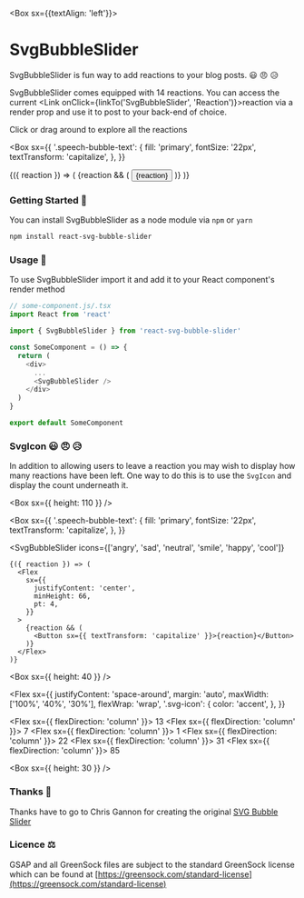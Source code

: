 

<Meta title="Intro" component={SvgBubbleSlider} />

<Box sx={{textAlign: 'left'}}>

# SvgBubbleSlider

SvgBubbleSlider is fun way to add reactions to your blog posts. 😃 😠 😥

SvgBubbleSlider comes equipped with 14 reactions. You can access the current <Link onClick={linkTo('SvgBubbleSlider', 'Reaction')}>reaction</Link> via a render prop and use it to post to your back-end of choice.

Click or drag around to explore all the reactions

<Box
  sx={{
    '.speech-bubble-text': {
      fill: 'primary',
      fontSize: '22px',
      textTransform: 'capitalize',
    },
  }}
>
  <SvgBubbleSlider>
    {({ reaction }) => (
      <Flex
        sx={{
          justifyContent: 'center',
          minHeight: 66,
          pt: 4,
        }}
      >
        {reaction && (
          <Button sx={{ textTransform: 'capitalize' }}>{reaction}</Button>
        )}
      </Flex>
    )}
  </SvgBubbleSlider>
</Box>

<Divider />

### Getting Started 🚀

You can install SvgBubbleSlider as a node module via `npm` or `yarn`

<Divider />

```sh
npm install react-svg-bubble-slider
```

### Usage 🧰

To use SvgBubbleSlider import it and add it to your React component's render method

```javascript
// some-component.js/.tsx
import React from 'react'

import { SvgBubbleSlider } from 'react-svg-bubble-slider'

const SomeComponent = () => {
  return (
    <div>
      ...
      <SvgBubbleSlider />
    </div>
  )
}

export default SomeComponent
```

<Divider />

### SvgIcon 😃 😠 😥

In addition to allowing users to leave a reaction you may wish to display how many reactions have been left. One way to do this is to use the `SvgIcon` and display the count underneath it.

<Box sx={{ height: 110 }} />

<Box
  sx={{
    '.speech-bubble-text': {
      fill: 'primary',
      fontSize: '22px',
      textTransform: 'capitalize',
    },
  }}
>
  <SvgBubbleSlider
    icons={['angry', 'sad', 'neutral', 'smile', 'happy', 'cool']}
  >
    {({ reaction }) => (
      <Flex
        sx={{
          justifyContent: 'center',
          minHeight: 66,
          pt: 4,
        }}
      >
        {reaction && (
          <Button sx={{ textTransform: 'capitalize' }}>{reaction}</Button>
        )}
      </Flex>
    )}
  </SvgBubbleSlider>
</Box>

<Box sx={{ height: 40 }} />

<Flex
  sx={{
    justifyContent: 'space-around',
    margin: 'auto',
    maxWidth: ['100%', '40%', '30%'],
    flexWrap: 'wrap',
    '.svg-icon': {
      color: 'accent',
    },
  }}
>
  <Flex sx={{ flexDirection: 'column' }}>
    <SvgIcon name="angry" />
    <Text as="small" variant="small">
      13
    </Text>
  </Flex>
  <Flex sx={{ flexDirection: 'column' }}>
    <SvgIcon name="sad" />
    <Text as="small" variant="small">
      7
    </Text>
  </Flex>
  <Flex sx={{ flexDirection: 'column' }}>
    <SvgIcon name="neutral" />
    <Text as="small" variant="small">
      1
    </Text>
  </Flex>
  <Flex sx={{ flexDirection: 'column' }}>
    <SvgIcon name="smile" />
    <Text as="small" variant="small">
      22
    </Text>
  </Flex>
  <Flex sx={{ flexDirection: 'column' }}>
    <SvgIcon name="happy" />
    <Text as="small" variant="small">
      31
    </Text>
  </Flex>
  <Flex sx={{ flexDirection: 'column' }}>
    <SvgIcon name="cool" />
    <Text as="small" variant="small">
      85
    </Text>
  </Flex>
</Flex>

<Box sx={{ height: 30 }} />

<Divider />

### Thanks 🙏

Thanks have to go to Chris Gannon for creating the original [SVG Bubble Slider](https://codepen.io/chrisgannon/pen/GZNgLw/)

### Licence ⚖️

GSAP and all GreenSock files are subject to the standard GreenSock license which can be found at [https://greensock.com/standard-license](https://greensock.com/standard-license)

</Box>
